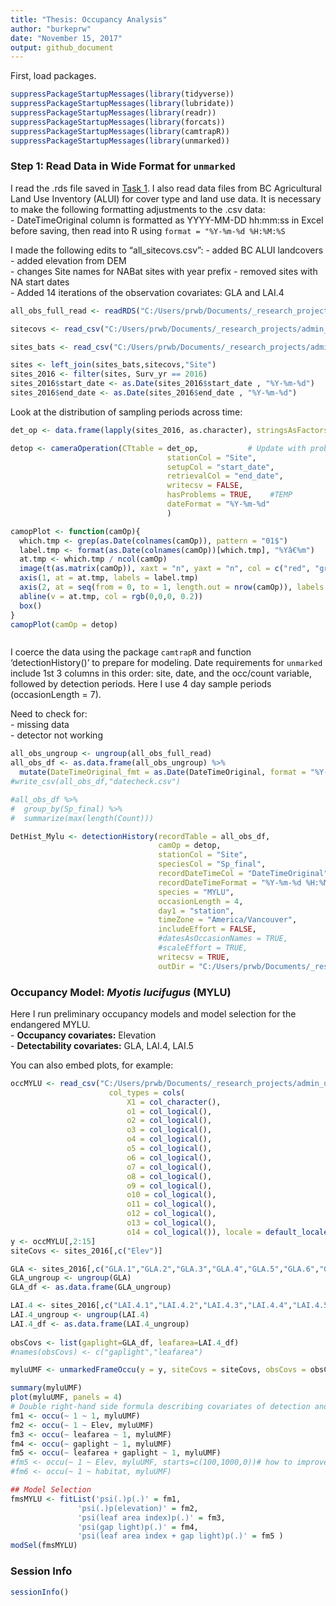 ```yaml
---
title: "Thesis: Occupancy Analysis"
author: "burkeprw"
date: "November 15, 2017"
output: github_document
---
```


First, load packages.

```r
suppressPackageStartupMessages(library(tidyverse))
suppressPackageStartupMessages(library(lubridate))
suppressPackageStartupMessages(library(readr))
suppressPackageStartupMessages(library(forcats))
suppressPackageStartupMessages(library(camtrapR))
suppressPackageStartupMessages(library(unmarked))
```


### Step 1: Read Data in Wide Format for `unmarked`  

I read the .rds file saved in [Task 1](https://github.com/burkeprw/rsh_zool500_bats/blob/master/r_scripts/t1_tidydata/ghd01_tidydata.md). I also read data files from BC Agricultural Land Use Inventory (ALUI) for cover type and land use data. It is necessary to make the following formatting adjustments to the .csv data:  
- DateTimeOriginal column is formatted as YYYY-MM-DD hh:mm:ss in Excel before saving, then read into R using `format = "%Y-%m-%d %H:%M:%S`  

I made the following edits to "all_sitecovs.csv":
- added BC ALUI landcovers   
- added elevation from DEM   
- changes Site names for NABat sites with year prefix
- removed sites with NA start dates   
- Added 14 iterations of the observation covariates: GLA and LAI.4   

```r

all_obs_full_read <- readRDS("C:/Users/prwb/Documents/_research_projects/admin_ubc_msc/_courses_wkshp/zool500_directedstudies/deliverables/00_github_zool500_bats/r_output/all_obs_comp.rds")

sitecovs <- read_csv("C:/Users/prwb/Documents/_research_projects/admin_ubc_msc/_courses_wkshp/zool500_directedstudies/deliverables/00_github_zool500_bats/data_copy/all_sitecovs.csv")

sites_bats <- read_csv("C:/Users/prwb/Documents/_research_projects/admin_ubc_msc/_courses_wkshp/zool500_directedstudies/deliverables/00_github_zool500_bats/r_output/dat_allsites.csv")

sites <- left_join(sites_bats,sitecovs,"Site")
sites_2016 <- filter(sites, Surv_yr == 2016)
sites_2016$start_date <- as.Date(sites_2016$start_date , "%Y-%m-%d")
sites_2016$end_date <- as.Date(sites_2016$end_date , "%Y-%m-%d")

```

Look at the distribution of sampling periods across time:   

```r

det_op <- data.frame(lapply(sites_2016, as.character), stringsAsFactors=FALSE)

detop <- cameraOperation(CTtable = det_op,           # Update with problems
                                   stationCol = "Site",
                                   setupCol = "start_date",
                                   retrievalCol = "end_date",
                                   writecsv = FALSE,
                                   hasProblems = TRUE,    #TEMP     
                                   dateFormat = "%Y-%m-%d"
                                   )

camopPlot <- function(camOp){
  which.tmp <- grep(as.Date(colnames(camOp)), pattern = "01$")
  label.tmp <- format(as.Date(colnames(camOp))[which.tmp], "%Yâ€%m")
  at.tmp <- which.tmp / ncol(camOp)
  image(t(as.matrix(camOp)), xaxt = "n", yaxt = "n", col = c("red", "grey70"))
  axis(1, at = at.tmp, labels = label.tmp)
  axis(2, at = seq(from = 0, to = 1, length.out = nrow(camOp)), labels = rownames(camOp), las = 1)
  abline(v = at.tmp, col = rgb(0,0,0, 0.2))
  box()
}
camopPlot(camOp = detop)



```


I coerce the data using the package `camtrapR` and function 'detectionHistory()' to prepare for modeling. Date requirements for `unmarked` include 1st 3 columns in this order: site, date, and the occ/count variable, followed by detection periods. Here I use 4 day sample periods (occasionLength = 7).   

Need to check for:   
- missing data   
- detector not working   

```r

all_obs_ungroup <- ungroup(all_obs_full_read)
all_obs_df <- as.data.frame(all_obs_ungroup) %>%
  mutate(DateTimeOriginal_fmt = as.Date(DateTimeOriginal, format = "%Y-%m-%d %H:%M:%S"))
#write_csv(all_obs_df,"datecheck.csv")

#all_obs_df %>%
#  group_by(Sp_final) %>%
#  summarize(max(length(Count)))

DetHist_Mylu <- detectionHistory(recordTable = all_obs_df,
                                 camOp = detop,
                                 stationCol = "Site",
                                 speciesCol = "Sp_final",
                                 recordDateTimeCol = "DateTimeOriginal",
                                 recordDateTimeFormat = "%Y-%m-%d %H:%M:%S",
                                 species = "MYLU",
                                 occasionLength = 4,
                                 day1 = "station",
                                 timeZone = "America/Vancouver",
                                 includeEffort = FALSE,
                                 #datesAsOccasionNames = TRUE,
                                 #scaleEffort = TRUE,
                                 writecsv = TRUE,
                                 outDir = "C:/Users/prwb/Documents/_research_projects/admin_ubc_msc/_courses_wkshp/zool500_directedstudies/deliverables/00_github_zool500_bats/r_output/rDetHist")

```

### Occupancy Model: ___Myotis lucifugus___ (MYLU)

Here I run preliminary occupancy models and model selection for the endangered MYLU.   
- **Occupancy covariates:** Elevation   
- **Detectability covariates:** GLA, LAI.4, LAI.5   

You can also embed plots, for example:

```r
occMYLU <- read_csv("C:/Users/prwb/Documents/_research_projects/admin_ubc_msc/_courses_wkshp/zool500_directedstudies/deliverables/00_github_zool500_bats/r_output/rDetHist/DetHist_MYLU.csv", col_names = TRUE, 
                      col_types = cols(
                          X1 = col_character(),
                          o1 = col_logical(),
                          o2 = col_logical(),
                          o3 = col_logical(),
                          o4 = col_logical(),
                          o5 = col_logical(),
                          o6 = col_logical(),
                          o7 = col_logical(),
                          o8 = col_logical(),
                          o9 = col_logical(),
                          o10 = col_logical(),
                          o11 = col_logical(), 
                          o12 = col_logical(),
                          o13 = col_logical(),
                          o14 = col_logical()), locale = default_locale(), na = c("", "NA"))
y <- occMYLU[,2:15]
siteCovs <- sites_2016[,c("Elev")]

GLA <- sites_2016[,c("GLA.1","GLA.2","GLA.3","GLA.4","GLA.5","GLA.6","GLA.7","GLA.8","GLA.9","GLA.10","GLA.11","GLA.12","GLA.13","GLA.14")]
GLA_ungroup <- ungroup(GLA)
GLA_df <- as.data.frame(GLA_ungroup)

LAI.4 <- sites_2016[,c("LAI.4.1","LAI.4.2","LAI.4.3","LAI.4.4","LAI.4.5","LAI.4.6","LAI.4.7","LAI.4.8","LAI.4.9","LAI.4.10","LAI.4.11","LAI.4.12","LAI.4.13","LAI.4.14")]
LAI.4_ungroup <- ungroup(LAI.4)
LAI.4_df <- as.data.frame(LAI.4_ungroup)
                       
obsCovs <- list(gaplight=GLA_df, leafarea=LAI.4_df)
#names(obsCovs) <- c("gaplight","leafarea")

myluUMF <- unmarkedFrameOccu(y = y, siteCovs = siteCovs, obsCovs = obsCovs)

summary(myluUMF)
plot(myluUMF, panels = 4)
# Double right-hand side formula describing covariates of detection and occupancy in that order
fm1 <- occu(~ 1 ~ 1, myluUMF)
fm2 <- occu(~ 1 ~ Elev, myluUMF)
fm3 <- occu(~ leafarea ~ 1, myluUMF)
fm4 <- occu(~ gaplight ~ 1, myluUMF)
fm5 <- occu(~ leafarea + gaplight ~ 1, myluUMF)
#fm5 <- occu(~ 1 ~ Elev, myluUMF, starts=c(100,1000,0))# how to improve starting values?
#fm6 <- occu(~ 1 ~ habitat, myluUMF)

## Model Selection
fmsMYLU <- fitList('psi(.)p(.)' = fm1,
               'psi(.)p(elevation)' = fm2,
               'psi(leaf area index)p(.)' = fm3,
               'psi(gap light)p(.)' = fm4,
               'psi(leaf area index + gap light)p(.)' = fm5 )
modSel(fmsMYLU)

```


### Session Info

```r
sessionInfo()
```


